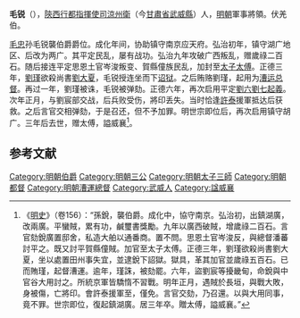 '''毛锐'''（{{bd|？||1523年|catIdx=}}），[[陝西行都指揮使司|陝西行都指揮使司]][[涼州衛|涼州衛]]（今[[甘肅省|甘肅省]][[武威縣|武威縣]]）人，[[明朝|明朝]]軍事將領。伏羌伯。

[[毛忠|毛忠]]孙毛锐襲伯爵爵位。成化年间，协助镇守南京应天府。弘治初年，镇守湖广地区、后改为两广。其平定民乱，屡有战功。弘治九年攻破广西叛乱，赠歲祿二百石。随后接连平定思恩土官岑浚叛变、賀縣僮族民乱，加封至[[太子太傅|太子太傅]]。正德三年，[[劉瑾|劉瑾]]欲殺尚書[[劉大夏|劉大夏]]，毛锐授连坐而下[[诏狱|诏狱]]。之后贿赂劉瑾，起用为[[漕运总督|漕运总督]]。再过一年，劉瑾被诛，毛锐被弹劾。正德六年，再次启用平定[[劉六劉七起義|劉六劉七起義]]。次年正月，与劉宸部交战，后兵败受伤，將印丢失。当时恰逢[[許泰|許泰]]援軍抵达后获救。之后言官交相弹劾，于是召还，但不予加罪。明世宗即位后，再次启用镇守胡广。三年后去世，赠太傅，謚威襄<ref>《[[明史|明史]]》（卷156）：“孫銳，襲伯爵。成化中，協守南京。弘治初，出鎮湖廣，改兩廣。平蠻賊，累有功，鹹璽書獎勵。九年以廣西破賊，增歲祿二百石。言官劾銳廣置邸舍，私造大舶以通番商。置不問。思恩土官岑浚反，與總督潘蕃討平之。既又討平賀縣僮賊。加官至太子太傅。正德三年，劉瑾欲殺尚書劉大夏，坐以處置田州事失宜，並逮銳下詔獄。獄具，革其加官並歲祿五百石。已而賄瑾，起督漕運。逾年，瑾誅，被劾罷。六年，盜劉宸等擾畿甸，命銳與中官谷大用討之。所統京軍皆驕惰不習戰。明年正月，遇賊於長垣，與戰大敗，身被傷，亡將印。會許泰援軍至，僅免。言官交劾，乃召還。以與大用同事，竟不罪。世宗即位，復起鎮湖廣。居三年卒。贈太傅，謚威襄。”</ref>。

==参考文献==
{{wikisource|明史/卷156}}
<div class="references-small">
<references />
</div>

{{明朝人物小作品}}
{{DEFAULTSORT:Mao毛}}
[[Category:明朝伯爵|Category:明朝伯爵]]
[[Category:明朝三公|Category:明朝三公]]
[[Category:明朝太子三師|Category:明朝太子三師]]
[[Category:明朝都督|Category:明朝都督]]
[[Category:明朝漕運總督|Category:明朝漕運總督]]
[[Category:武威人|Category:武威人]]
[[Category:諡威襄|Category:諡威襄]]